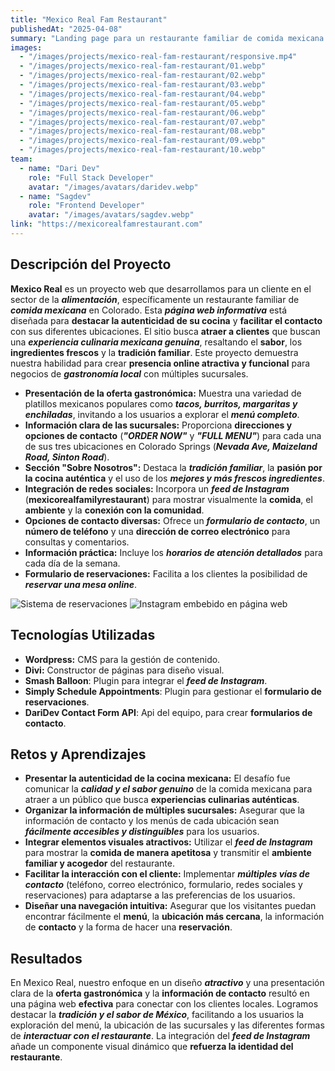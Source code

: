 ```yaml
---
title: "Mexico Real Fam Restaurant"
publishedAt: "2025-04-08"
summary: "Landing page para un restaurante familiar de comida mexicana en Colorado, destacando su autenticidad y facilitando el contacto con sus sucursales."
images:
  - "/images/projects/mexico-real-fam-restaurant/responsive.mp4"
  - "/images/projects/mexico-real-fam-restaurant/01.webp"
  - "/images/projects/mexico-real-fam-restaurant/02.webp"
  - "/images/projects/mexico-real-fam-restaurant/03.webp"
  - "/images/projects/mexico-real-fam-restaurant/04.webp"
  - "/images/projects/mexico-real-fam-restaurant/05.webp"
  - "/images/projects/mexico-real-fam-restaurant/06.webp"
  - "/images/projects/mexico-real-fam-restaurant/07.webp"
  - "/images/projects/mexico-real-fam-restaurant/08.webp"
  - "/images/projects/mexico-real-fam-restaurant/09.webp"
  - "/images/projects/mexico-real-fam-restaurant/10.webp"
team:
  - name: "Dari Dev"
    role: "Full Stack Developer"
    avatar: "/images/avatars/daridev.webp"
  - name: "Sagdev"
    role: "Frontend Developer"
    avatar: "/images/avatars/sagdev.webp"
link: "https://mexicorealfamrestaurant.com"
---
```


## Descripción del Proyecto

**Mexico Real** es un proyecto web que desarrollamos para un cliente en el sector de la **_alimentación_**, específicamente un restaurante familiar de **_comida mexicana_** en Colorado. Esta ***página web informativa*** está diseñada para **destacar la autenticidad de su cocina** y **facilitar el contacto** con sus diferentes ubicaciones. El sitio busca **atraer a clientes** que buscan una **_experiencia culinaria mexicana genuina_**, resaltando el **sabor**, los **ingredientes frescos** y la **tradición familiar**. Este proyecto demuestra nuestra habilidad para crear **presencia online atractiva y funcional** para negocios de **_gastronomía local_** con múltiples sucursales.

* **Presentación de la oferta gastronómica:** Muestra una variedad de platillos mexicanos populares como ***tacos, burritos, margaritas y enchiladas***, invitando a los usuarios a explorar el **_menú completo_**.
* **Información clara de las sucursales:** Proporciona **direcciones y opciones de contacto** (***"ORDER NOW"*** y ***"FULL MENU"***) para cada una de sus tres ubicaciones en Colorado Springs (**_Nevada Ave, Maizeland Road, Sinton Road_**).
* **Sección "Sobre Nosotros":** Destaca la **_tradición familiar_**, la **pasión por la cocina auténtica** y el uso de los **_mejores y más frescos ingredientes_**.
* **Integración de redes sociales:** Incorpora un ***feed de Instagram*** (**mexicorealfamilyrestaurant**) para mostrar visualmente la **comida**, el **ambiente** y la **conexión con la comunidad**.
* **Opciones de contacto diversas:** Ofrece un **_formulario de contacto_**, un **número de teléfono** y una **dirección de correo electrónico** para consultas y comentarios.
* **Información práctica:** Incluye los **_horarios de atención detallados_** para cada día de la semana.
* **Formulario de reservaciones:** Facilita a los clientes la posibilidad de **_reservar una mesa online_**.

![Sistema de reservaciones](/images/projects/mexico-real-fam-restaurant/03.webp)
![Instagram embebido en página web](/images/projects/mexico-real-fam-restaurant/05.webp)

## Tecnologías Utilizadas

- **Wordpress:** CMS para la gestión de contenido.
- **Divi:** Constructor de páginas para diseño visual.
- **Smash Balloon**: Plugin para integrar el ***feed de Instagram***.
- **Simply Schedule Appointments**: Plugin para gestionar el **formulario de reservaciones**.
- **DariDev Contact Form API**: Api del equipo, para crear **formularios de contacto**.

## Retos y Aprendizajes

* **Presentar la autenticidad de la cocina mexicana:** El desafío fue comunicar la **_calidad y el sabor genuino_** de la comida mexicana para atraer a un público que busca **experiencias culinarias auténticas**.
* **Organizar la información de múltiples sucursales:** Asegurar que la información de contacto y los menús de cada ubicación sean **_fácilmente accesibles y distinguibles_** para los usuarios.
* **Integrar elementos visuales atractivos:** Utilizar el ***feed de Instagram*** para mostrar la **comida de manera apetitosa** y transmitir el **ambiente familiar y acogedor** del restaurante.
* **Facilitar la interacción con el cliente:** Implementar **_múltiples vías de contacto_** (teléfono, correo electrónico, formulario, redes sociales y reservaciones) para adaptarse a las preferencias de los usuarios.
* **Diseñar una navegación intuitiva:** Asegurar que los visitantes puedan encontrar fácilmente el **menú**, la **ubicación más cercana**, la información de **contacto** y la forma de hacer una **reservación**.

## Resultados

En Mexico Real, nuestro enfoque en un diseño ***atractivo*** y una presentación clara de la **oferta gastronómica** y la **información de contacto** resultó en una página web **efectiva** para conectar con los clientes locales. Logramos destacar la **_tradición y el sabor de México_**, facilitando a los usuarios la exploración del menú, la ubicación de las sucursales y las diferentes formas de **_interactuar con el restaurante_**. La integración del ***feed de Instagram*** añade un componente visual dinámico que **refuerza la identidad del restaurante**.
